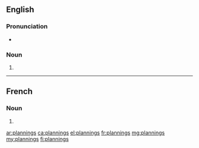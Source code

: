==English==

===Pronunciation===
* {{IPA|/ˈplænɪŋz/|lang=en}}

===Noun===
{{head|en|noun plural form}}

# {{plural of|planning|lang=en}}

----

==French==

===Noun===
{{head|fr|noun plural form|g=m}}

# {{plural of|planning|lang=fr}}

[[ar:plannings]]
[[ca:plannings]]
[[el:plannings]]
[[fr:plannings]]
[[mg:plannings]]
[[my:plannings]]
[[fi:plannings]]